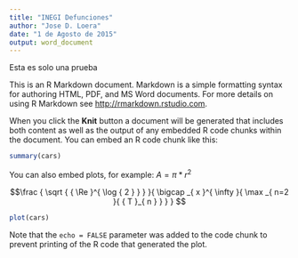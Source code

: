 ---
title: "INEGI Defunciones"
author: "Jose D. Loera"
date: "1 de Agosto de 2015"
output: word_document
---

Esta es solo una prueba

This is an R Markdown document. Markdown is a simple formatting syntax for authoring HTML, PDF, and MS Word documents. For more details on using R Markdown see <http://rmarkdown.rstudio.com>.

When you click the **Knit** button a document will be generated that includes both content as well as the output of any embedded R code chunks within the document. You can embed an R code chunk like this:

```{r}
summary(cars)
```

You can also embed plots, for example: $A = \pi*r^{2}$ 

$$\frac { \sqrt { { \Re  }^{ \log { 2 }  } }  }{ \bigcap _{ x }^{ \infty  }{ \max _{ n=2 }{ { T }_{ n } }  }  } $$

```{r, echo=FALSE}
plot(cars)
```

Note that the `echo = FALSE` parameter was added to the code chunk to prevent printing of the R code that generated the plot.
